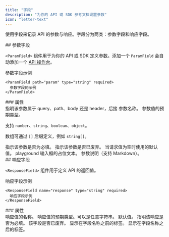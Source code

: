 ```yaml
---
title: "字段"
description: "为你的 API 或 SDK 参考文档设置参数"
icon: "letter-text"
---
```


使用字段来记录 API 的参数与响应。字段分为两类：参数字段和响应字段。

<div id="parameter-field">
  ## 参数字段
</div>

`<ParamField>` 组件用于为你的 API 或 SDK 定义参数。添加一个 `ParamField` 会自动添加一个 [API 操作台](/zh/api-playground/overview)。

<ParamField path="param" type="string" required>
  参数字段示例
</ParamField>

```mdx
<ParamField path="param" type="string" required>
  参数字段的示例
</ParamField>
```

<div id="properties">
  ### 属性
</div>

<ParamField body="query, path, body, or header" type="string">
  指明该参数属于 query、path、body 还是 header，后接
  参数名称。
</ParamField>

<ParamField body="type" type="string">
  参数值的预期类型。

  支持 `number`、`string`、`boolean`、`object`。

  数组可通过 `[]` 后缀定义，例如 `string[]`。
</ParamField>

<ParamField body="required" type="boolean">
  指示该参数是否为必填。
</ParamField>

<ParamField body="deprecated" type="boolean">
  指示该参数是否已废弃。
</ParamField>

<ParamField body="default" type="any">
  当请求值为空时使用的默认值。
</ParamField>

<ParamField body="placeholder" type="string">
  playground 输入框的占位文本。
</ParamField>

<ParamField body="children" type="string">
  参数说明（支持 Markdown）。
</ParamField>

<div id="response-field">
  ## 响应字段
</div>

`<ResponseField>` 组件用于定义 API 的返回值。

<ResponseField name="response" type="string" required>
  响应字段示例
</ResponseField>

```mdx
<ResponseField name="response" type="string" required>
  响应字段示例
</ResponseField>
```

<div id="properties">
  ### 属性
</div>

<ResponseField name="name" type="string" required>
  响应值的名称。
</ResponseField>

<ResponseField name="type" type="string" required>
  响应值的预期类型。可以是任意字符串。
</ResponseField>

<ResponseField name="default" type="string">
  默认值。
</ResponseField>

<ResponseField name="required" type="boolean">
  指明该响应是否为必填。
</ResponseField>

<ResponseField name="deprecated" type="boolean">
  该字段是否已废弃。
</ResponseField>

<ResponseField name="pre" type="string[]">
  显示在字段名称之前的标签。
</ResponseField>

<ResponseField name="post" type="string[]">
  显示在字段名称之后的标签。
</ResponseField>
